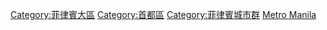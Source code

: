 {{Catmore}}

[[Category:菲律賓大區|Category:菲律賓大區]]
[[Category:首都區|Category:首都區]]
[[Category:菲律賓城市群|Category:菲律賓城市群]]
[[Category:呂宋島|Metro Manila]]